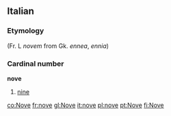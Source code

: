 ==Italian==
===Etymology===
(Fr. L ''novem'' from Gk. ''ennea'', ''ennia'')

===Cardinal number===
'''nove'''
#[[nine]]

[[co:Nove]]
[[fr:nove]]
[[gl:Nove]]
[[it:nove]]
[[pl:nove]]
[[pt:Nove]]
[[fi:Nove]]